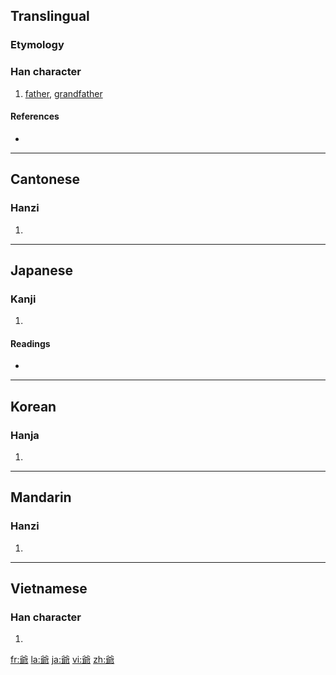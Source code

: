 {{also|爷}}
==Translingual==
===Etymology===
{{Han compound|父|耶|t1=fathers|c1=s|c2=p|ls=psc}}

===Han character===
{{Han char|rn=88|rad=父|as=09|sn=13|four=8012<sub>7</sub>|canj=金大尸十中 (CKSJL)}}

# [[father]], [[grandfather]]

====References====
* {{Han ref|kx=0690.110|dkj=19734|dj=1103.100|hdz=32040.070|uh=723A|ud=29242|bh=B7DD|bd=47069}}

----

==Cantonese==

===Hanzi===
{{yue-hanzi|jyut=|y=ye4|sim=爷}}

# {{defn|Cantonese|sort=父09}}

----

==Japanese==

===Kanji===
{{ja-kanji|grade=|rs=父09}}

# {{defn|Japanese|sort=父09}}

====Readings====
* {{ja-readings|on=[[や]] (ya)|kun=[[ちち]] (chichi), [[じじ]] (jiji), [[おやじ]] (oyaji)}}

----

==Korean==

===Hanja===
{{ko-hanja|hangeul=[[야]]|eumhun=아비|rv=ya|mr=ya|y=ya}}

# {{defn|Korean|sort=父09}}

----

==Mandarin==

===Hanzi===
{{cmn-hanzi|sim=爷|pin=[[yé]] ([[ye2]])|wg=yeh<sup>2</sup>}}

# {{defn|Mandarin|sort=父09}}

----

==Vietnamese==

===Han character===
{{vi-hantu|[[gia]]|rs=父09}}

# {{defn|Vietnamese|sort=父09}}

[[fr:爺]]
[[la:爺]]
[[ja:爺]]
[[vi:爺]]
[[zh:爺]]